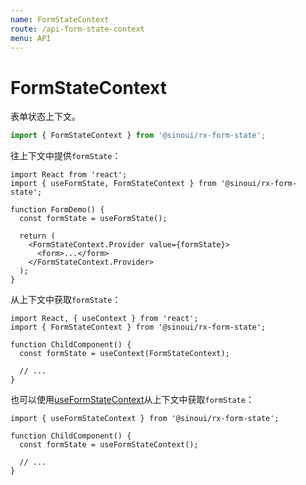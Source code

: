 ```yaml
---
name: FormStateContext
route: /api-form-state-context
menu: API
---
```


# FormStateContext

表单状态上下文。

```ts
import { FormStateContext } from '@sinoui/rx-form-state';
```

往上下文中提供`formState`：

```tsx
import React from 'react';
import { useFormState, FormStateContext } from '@sinoui/rx-form-state';

function FormDemo() {
  const formState = useFormState();

  return (
    <FormStateContext.Provider value={formState}>
      <form>...</form>
    </FormStateContext.Provider>
  );
}
```

从上下文中获取`formState`：

```tsx
import React, { useContext } from 'react';
import { FormStateContext } from '@sinoui/rx-form-state';

function ChildComponent() {
  const formState = useContext(FormStateContext);

  // ...
}
```

也可以使用[useFormStateContext](api-use-form-state-context)从上下文中获取`formState`：

```tsx
import { useFormStateContext } from '@sinoui/rx-form-state';

function ChildComponent() {
  const formState = useFormStateContext();

  // ...
}
```
